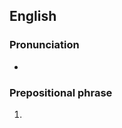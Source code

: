 ==English==

===Pronunciation===
* {{audio|en|En-au-without further ado.ogg|Audio {{a|AU}}}}

===Prepositional phrase===
{{head|en|prepositional phrase}}

# {{lb|en|idiomatic}} {{alternative form of|en|with no further ado}}